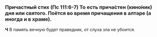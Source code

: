 
### Причастный стих (Пс 111:6-7) <Tooltip>То есть прича́стен (кино́ник) дня или святого. Поётся во время прича­ще­ния в алтаре (а иногда и в храме).</Tooltip>

**Ч** В память вечную будет праведник, от слуха зла не убоится.

